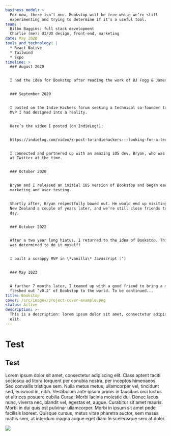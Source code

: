 ```yaml
---
business_model: >
  For now, there isn’t one. Bookstop will be free while we’re still
  experimenting and trying to determine if it’s a useful tool.
team: |
  Bilbo Baggins: full stack development
  Charlie (me): UI/UX design, front-end, marketing
date: May 2020
tools_and_technology: |
  * React Native
  * Tailwind
  * Expo
timeline: >
  ### August 2020


  I had the idea for Bookstop after reading the work of BJ Fogg & James Clear.


  ### September 2020


  I posted on the Indie Hackers forum seeking a technical co-founder to turn the
  MVP I had designed into a reality.


  Here’s the video I posted (on IndieLog!):


  https://indielog.com/video/x-post-to-indiehackers---looking-for-a-technical-co-founder-8cb39a2b


  I connected and partnered up with an amazing iOS dev, Bryan, who was working
  at Twitter at the time.


  ### October 2020


  Bryan and I released an initial iOS version of Bookstop and began early
  marketing and user testing.


  Shortly after, Bryan respectfully bowed out. He would end up visiting me in
  New Zealand a couple of years later, and we’re still close friends to this
  day.


  ### October 2022


  After a two year long hiatus, I returned to the idea of Bookstop. This time, I
  was determined to do it myself!


  I built a scrappy MVP in \*vanilla\* Javascript :’)


  ### May 2023


  A further 7 months later, I teamed up with a good friend to bring a more
  fleshed out ‘v0.2’ of Bookstop to the world. To be continued...
title: Bookstop
cover: /src/images/project-cover-example.png
status: Active
description: >-
  This is a description: lorem ipsum dolor sit amet, consectetur adipiscing
  elit.
---
```


# Test

<TeamMember team_member_name="Manni" team_member_bio="The goat" team_member_image="/placeholder-about.jpg" />

## Test

Lorem ipsum dolor sit amet, consectetur adipiscing elit. Class aptent taciti sociosqu ad litora torquent per conubia nostra, per inceptos himenaeos. Sed convallis tristique sem. Nulla metus metus, ullamcorper vel, tincidunt sed, euismod in, nibh. Vestibulum ante ipsum primis in faucibus orci luctus et ultrices posuere cubilia Curae; Morbi lacinia molestie dui. Donec lacus nunc, viverra nec, blandit vel, egestas et, augue. Curabitur sit amet mauris. Morbi in dui quis est pulvinar ullamcorper. Morbi in ipsum sit amet pede facilisis laoreet. Quisque cursus, metus vitae pharetra auctor, sem massa mattis sem, at interdum magna augue eget diam In scelerisque sem at dolor.

![](/placeholder-about.jpg)
